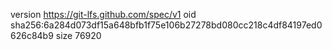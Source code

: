 version https://git-lfs.github.com/spec/v1
oid sha256:6a284d073df15a648bfb1f75e106b27278bd080cc218c4df84197ed0626c84b9
size 76920
